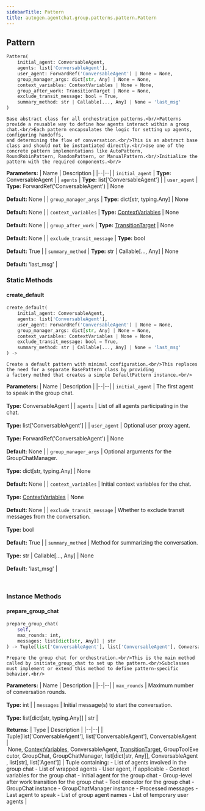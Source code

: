 ```yaml
---
sidebarTitle: Pattern
title: autogen.agentchat.group.patterns.pattern.Pattern
---
```

<h2 id="autogen.agentchat.group.patterns.pattern.Pattern" class="doc doc-heading">
    <code class="doc-symbol doc-symbol-heading doc-symbol-class"></code>
    <span class="doc doc-object-name doc-class-name">Pattern</span>
</h2>

```python
Pattern(
    initial_agent: ConversableAgent,
    agents: list['ConversableAgent'],
    user_agent: ForwardRef('ConversableAgent') | None = None,
    group_manager_args: dict[str, Any] | None = None,
    context_variables: ContextVariables | None = None,
    group_after_work: TransitionTarget | None = None,
    exclude_transit_message: bool = True,
    summary_method: str | Callable[..., Any] | None = 'last_msg'
)
```

    Base abstract class for all orchestration patterns.<br/>Patterns provide a reusable way to define how agents interact within a group chat.<br/>Each pattern encapsulates the logic for setting up agents, configuring handoffs,
    and determining the flow of conversation.<br/>This is an abstract base class and should not be instantiated directly.<br/>Use one of the concrete pattern implementations like AutoPattern,
    RoundRobinPattern, RandomPattern, or ManualPattern.<br/>Initialize the pattern with the required components.<br/>

<b>Parameters:</b>
| Name | Description |
|--|--|
| `initial_agent` | **Type:** ConversableAgent |
| `agents` | **Type:** list['ConversableAgent'] |
| `user_agent` | **Type:** ForwardRef('ConversableAgent') \| None<br/><br/>**Default:** None |
| `group_manager_args` | **Type:** dict[str, typing.Any] \| None<br/><br/>**Default:** None |
| `context_variables` | **Type:** [ContextVariables](/docs/api-reference/autogen/agentchat/group/context_variables/ContextVariables) \| None<br/><br/>**Default:** None |
| `group_after_work` | **Type:** [TransitionTarget](/docs/api-reference/autogen/agentchat/group/targets/transition_target/TransitionTarget) \| None<br/><br/>**Default:** None |
| `exclude_transit_message` | **Type:** bool<br/><br/>**Default:** True |
| `summary_method` | **Type:** str \| Callable[..., Any] \| None<br/><br/>**Default:** 'last_msg' |

### Static Methods

<code class="doc-symbol doc-symbol-heading doc-symbol-method"></code>
#### create_default

```python
create_default(
    initial_agent: ConversableAgent,
    agents: list['ConversableAgent'],
    user_agent: ForwardRef('ConversableAgent') | None = None,
    group_manager_args: dict[str, Any] | None = None,
    context_variables: ContextVariables | None = None,
    exclude_transit_message: bool = True,
    summary_method: str | Callable[..., Any] | None = 'last_msg'
) -> 
```

    Create a default pattern with minimal configuration.<br/>This replaces the need for a separate BasePattern class by providing
    a factory method that creates a simple DefaultPattern instance.<br/>

<b>Parameters:</b>
| Name | Description |
|--|--|
| `initial_agent` | The first agent to speak in the group chat.<br/><br/>**Type:** ConversableAgent |
| `agents` | List of all agents participating in the chat.<br/><br/>**Type:** list['ConversableAgent'] |
| `user_agent` | Optional user proxy agent.<br/><br/>**Type:** ForwardRef('ConversableAgent') \| None<br/><br/>**Default:** None |
| `group_manager_args` | Optional arguments for the GroupChatManager.<br/><br/>**Type:** dict[str, typing.Any] \| None<br/><br/>**Default:** None |
| `context_variables` | Initial context variables for the chat.<br/><br/>**Type:** [ContextVariables](/docs/api-reference/autogen/agentchat/group/context_variables/ContextVariables) \| None<br/><br/>**Default:** None |
| `exclude_transit_message` | Whether to exclude transit messages from the conversation.<br/><br/>**Type:** bool<br/><br/>**Default:** True |
| `summary_method` | Method for summarizing the conversation.<br/><br/>**Type:** str \| Callable[..., Any] \| None<br/><br/>**Default:** 'last_msg' |

<br />

### Instance Methods

<code class="doc-symbol doc-symbol-heading doc-symbol-method"></code>
#### prepare_group_chat

```python
prepare_group_chat(
    self,
    max_rounds: int,
    messages: list[dict[str, Any]] | str
) -> Tuple[list['ConversableAgent'], list['ConversableAgent'], ConversableAgent | None, ContextVariables, ConversableAgent, TransitionTarget, GroupToolExecutor, GroupChat, GroupChatManager, list[dict[str, Any]], ConversableAgent, list[str], list['Agent']]
```

    Prepare the group chat for orchestration.<br/>This is the main method called by initiate_group_chat to set up the pattern.<br/>Subclasses must implement or extend this method to define pattern-specific behavior.<br/>

<b>Parameters:</b>
| Name | Description |
|--|--|
| `max_rounds` | Maximum number of conversation rounds.<br/><br/>**Type:** int |
| `messages` | Initial message(s) to start the conversation.<br/><br/>**Type:** list[dict[str, typing.Any]] \| str |

<b>Returns:</b>
| Type | Description |
|--|--|
| Tuple[list['ConversableAgent'], list['ConversableAgent'], ConversableAgent \| None, [ContextVariables](/docs/api-reference/autogen/agentchat/group/context_variables/ContextVariables), ConversableAgent, [TransitionTarget](/docs/api-reference/autogen/agentchat/group/targets/transition_target/TransitionTarget), GroupToolExecutor, GroupChat, GroupChatManager, list[dict[str, Any]], ConversableAgent, list[str], list['Agent']] | Tuple containing: - List of agents involved in the group chat - List of wrapped agents - User agent, if applicable - Context variables for the group chat - Initial agent for the group chat - Group-level after work transition for the group chat - Tool executor for the group chat - GroupChat instance - GroupChatManager instance - Processed messages - Last agent to speak - List of group agent names - List of temporary user agents |

<br />